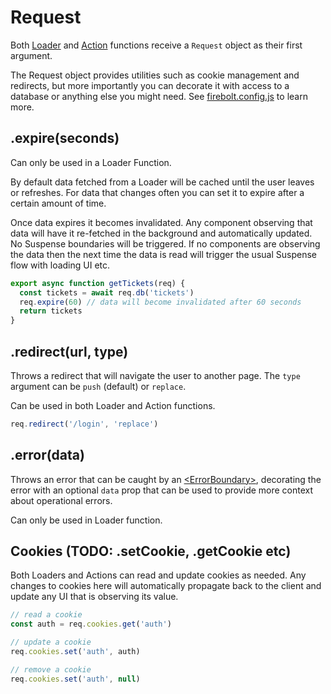 
# Request

Both [Loader](/docs/ref/useData) and [Action](/docs/ref/useAction) functions receive a `Request` object as their first argument.

The Request object provides utilities such as cookie management and redirects, but more importantly you can decorate it with access to a database or anything else you might need. See [firebolt.config.js](/docs/ref/config) to learn more.

## .expire(seconds)

Can only be used in a Loader Function.

By default data fetched from a Loader will be cached until the user leaves or refreshes. For data that changes often you can set it to expire after a certain amount of time.

Once data expires it becomes invalidated. Any component observing that data will have it re-fetched in the background and automatically updated. No Suspense boundaries will be triggered.
If no components are observing the data then the next time the data is read will trigger the usual Suspense flow with loading UI etc.

```jsx
export async function getTickets(req) {
  const tickets = await req.db('tickets')
  req.expire(60) // data will become invalidated after 60 seconds
  return tickets
}
```

## .redirect(url, type)

Throws a redirect that will navigate the user to another page. The `type` argument can be `push` (default) or `replace`.

Can be used in both Loader and Action functions.

```jsx
req.redirect('/login', 'replace')
```

## .error(data)

Throws an error that can be caught by an [\<ErrorBoundary\>](/docs/ref/error-boundary), decorating the error with an optional `data` prop that can be used to provide more context about operational errors.

Can only be used in Loader function.

## Cookies (TODO: .setCookie, .getCookie etc)

Both Loaders and Actions can read and update cookies as needed. Any changes to cookies here will automatically propagate back to the client and update any UI that is observing its value.

```jsx
// read a cookie
const auth = req.cookies.get('auth')

// update a cookie
req.cookies.set('auth', auth)

// remove a cookie
req.cookies.set('auth', null)
```
